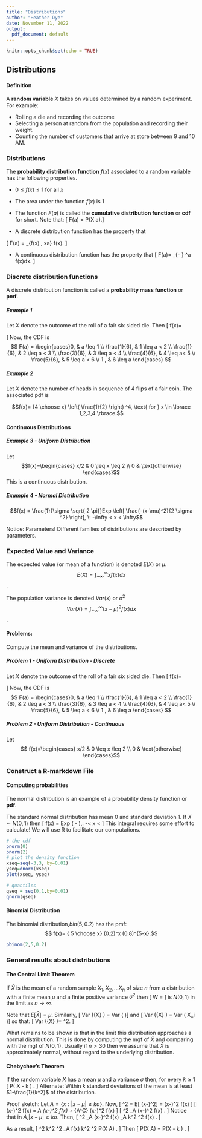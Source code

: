 ---
title: "Distributions"
author: "Heather Dye"
date: November 11, 2022
output:
  pdf_document: default
---

```{r setup, include=FALSE}
knitr::opts_chunk$set(echo = TRUE)
```


## Distributions


#### Definition

A **random variable** $X$ takes on values determined by a random experiment. 
For example:

* Rolling a die and recording the outcome
* Selecting a person at random from the population and recording their weight.
* Counting the number of customers that arrive at store between 9 and 10 AM.

### Distributions

The **probability distribution function** $f(x)$ associated to a random variable has the following properties.

* $0 \leq f(x) \leq 1$ for all $x$


* The area under the function $f(x)$ is 1

* The function $F(a)$ is called the **cumulative distribution function** or **cdf** for short.
Note that:
\[ F(a) = P(X \leq a).\]

* A discrete distribution function has the property that


\[ F(a) = \sum_{f(x) \neq 0, x\leq a} f(x). \]



* A continuous distribution function has the property 
that 
\[ F(a)= \int_{- \infty} ^a f(x)dx. \]







### Discrete distribution functions

A discrete distribution function is called a **probability mass function** or **pmf**. 





##### Example 1

Let $X$ denote the outcome of the roll of a fair six sided die. 
Then
\[ f(x)= \begin{cases} \frac{1}{6}, & x=1,2,3,4,5,6 \\ 0, & \text{ otherwise} \end{cases} \]
Now, the CDF is
$$ F(a) = \begin{cases}0, & a \leq 1 \\
\frac{1}{6}, & 1 \leq a < 2 \\
\frac{1}{6}, & 2 \leq a < 3 \\
\frac{3}{6}, & 3 \leq a < 4 \\
\frac{4}{6}, & 4 \leq a< 5 \\
\frac{5}{6}, & 5 \leq a < 6 \\
1 , & 6 \leq a \end{cases} $$

##### Example 2

Let $X$ denote 
the number of heads in sequence of 4 flips of a fair coin.
The associated pdf is 

$$f(x)= {4 \choose x} \left( \frac{1}{2} \right) ^4, \text{ for }  x \in \lbrace 1,2,3,4 \rbrace.$$

#### Continuous Distributions

##### Example 3 - Uniform Distribution
Let 
$$f(x)=\begin{cases} x/2 & 0 \leq x \leq 2 \\ 0 & \text{otherwise} \end{cases}$$
This is a continuous distribution.

##### Example 4 - Normal Distribution
$$f(x) = \frac{1}{\sigma \sqrt{ 2 \pi}}Exp \left[ \frac{-(x-\mu)^2}{2 \sigma ^2} \right], \: -\infty < x < \infty$$


Notice: Parameters! Different families of distributions are described by parameters.


### Expected Value and Variance

The expected value (or mean of a function) is denoted $E(X)$ or $\mu$. 
$$E(X) = \int_{-\infty} ^{\infty} xf(x)dx $$.

The population variance is denoted $Var(x)$ or $\sigma^2$
$$ Var(X)= \int_{-\infty} ^{\infty} (x- \mu)^2f(x)dx $$.


#### Problems:

Compute the mean and variance of the distributions.


##### Problem 1 - Uniform Distribution - Discrete

Let $X$ denote the outcome of the roll of a fair six sided die. 
Then
\[ f(x)= \begin{cases} \frac{1}{6} \: x=1,2,3,4,5,6 \\ 0 \: \text{ otherwise} \end{cases} \]
Now, the CDF is
$$ F(a) = \begin{cases}0, & a \leq 1 \\
\frac{1}{6}, & 1 \leq a < 2 \\
\frac{1}{6}, & 2 \leq a < 3 \\
\frac{3}{6}, & 3 \leq a < 4 \\
\frac{4}{6}, & 4 \leq a< 5 \\
\frac{5}{6}, & 5 \leq a < 6 \\
1 , & 6 \leq a \end{cases} $$

##### Problem 2 - Uniform Distribution - Continuous
Let 
$$ f(x)=\begin{cases} x/2 & 0 \leq x \leq 2 \\ 0 & \text{otherwise} \end{cases}$$



### Construct a R-markdown File 




#### Computing probabilities

The normal distribution is an example of a probability density function or **pdf**. 

The standard normal distribution has mean $0$ and standard deviation $1$. 
If $X \sim N(0,1)$ then
\[ f(x) = \frac{1}{\sqrt{2 \pi}} Exp \left( - \frac{x^2}{2} \right),\:  -\infty < x < \infty \]
This integral requires some effort to calculate!
We will use R to facilitate our computations.


```{r}
# the cdf
pnorm(0)
pnorm(2)
# plot the density function
xseq=seq(-3,3, by=0.01)
yseq=dnorm(xseq)
plot(xseq, yseq)

# quantiles
qseq = seq(0,1,by=0.01)
qnorm(qseq)

```


#### Binomial Distribution
The binomial distribution,$bin(5,0.2)$ has the pmf:
$$ f(x)= { 5 \choose x} (0.2)^x (0.8)^{5-x}.$$

```{r}

pbinom(2,5,0.2)

```


### General results about distributions

#### The Central Limit Theorem

If $\bar{X}$ is the mean of a random sample $X_1, X_2, \ldots X_n$ of size $n$ from a distribution with a finite mean $\mu$ and a finite positive variance $\sigma^2$ then
\[  W = \frac{\bar{X} -\mu}{\sigma / \sqrt{n} } \]
is $N(0,1)$ in the limit as $n \rightarrow \infty$. 

Note that $E[ \bar{X}] = \mu$. Similarly, 
\[ Var \left(\bar{X} \right) = Var \left( \frac{\sum X_i}{n} \right)\]
and
\[ Var \left(\bar{X} \right)  = \frac{1}{n^2}Var \left( \sum X_i \right)\]
so that:
\[ Var \left(\bar{X} \right)= \frac{1}{n^2} \sigma^2. \]

What remains to be shown is that in the limit this distribution approaches a normal distribution. This is done by computing the mgf of $\bar{X}$ and comparing with the mgf of $N(0,1)$. Usually if $n>30$ then we assume that $\bar{X}$ is approximately normal, without regard to the underlying distribution.


#### Chebychev's Theorem

If the random variable $X$ has a mean $\mu$ and a variance $\sigma$ then, for every $k\geq 1$
\[ P( \vert X - \mu \vert \geq k \sigma ) \leq \frac{1}{k^2}. \]
Alternate: Within $k$ standard deviations of the mean is at least $1-\frac{1}{k^2}$ of the distribution. 

Proof sketch: 
Let $A= \lbrace x : \vert x-\mu \vert \geq k \sigma \rbrace$. 
Now, 
\[ \sigma^2 = E[ (x-\mu)^2] = \sum (x-\mu)^2 f(x) \]
\[  \sum (x-\mu)^2 f(x) = \sum_A (x-\mu)^2 f(x) +  \sum_{A^C} (x-\mu)^2 f(x) \]
\[  \sigma^2 \geq \sum_A (x-\mu)^2 f(x)  . \]
Notice that in $A$,$\vert x-\mu \vert \geq k \sigma$.
Then, 
\[  \sigma^2 \geq \sum_A (x-\mu)^2 f(x) \geq \sum_A k^2 \sigma^2 f(x) . \]

As a result,
\[  \sigma^2 \geq k^2 \sigma^2  \sum_A f(x) \geq k^2 \sigma^2 P(X \in A) . \]
Then
\[  \frac{1}{k^2} \geq P(X \in A) = P(\vert X - \mu \vert \geq k \sigma ) . \]
